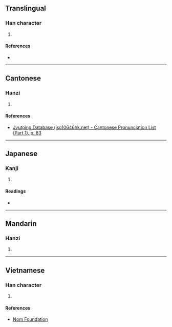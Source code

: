 {{character info/new}}
==Translingual==

===Han character===
{{Han char|rn=30|rad=口|as=12|sn=15|four=|canj=RQHF|ids=⿰口絜}}

# {{defn|Han|sort=口12}}

====References====
* {{Han ref|kx=0208.100|dkj=04290|dj=0431.060|hdz=10680.050|uh=5644|ud=22084}}

----

==Cantonese==

===Hanzi===
{{yue-hanzi|jyut=[[hek3]]|y=hek3}}

# {{defn|lang=yue|sort=口12}}

====References====
* [http://www.iso10646hk.net/jp/document/download.jsp Jyutping Database (iso10646hk.net) - Cantonese Pronunciation List (Part 1), p. 83]

----

==Japanese==

===Kanji===
{{ja-kanji|grade=|rs=口12}}

# {{defn|lang=ja|sort=口12}}

====Readings====
* {{ja-readings|on=[[きつ]] (kitsu)|kun=}}

----

==Mandarin==

===Hanzi===
{{cmn-hanzi|pin=[[chī]] ([[chi1]])|wg=ch'ih<sup>1</sup>}}

# {{defn|lang=cmn|sort=口12}}

----

==Vietnamese==

===Han character===
{{vi-hantu|[[khịt]]|rs=口12}}

# {{defn|lang=vi|sort=口12}}

====References====
* [http://nomfoundation.org/common/nom_details.php?codepoint=5644 Nom Foundation]